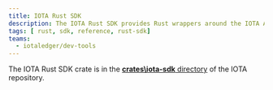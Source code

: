 ```yaml
---
title: IOTA Rust SDK
description: The IOTA Rust SDK provides Rust wrappers around the IOTA API. Using the SDK, you can interact with IOTA networks using the Rust programming language.
tags: [ rust, sdk, reference, rust-sdk]
teams:
  - iotaledger/dev-tools
---
```



The IOTA Rust SDK crate is in the [**crates\iota-sdk** directory](https://github.com/iotaledger/iota/tree/develop/crates/iota-sdk) of the IOTA repository.

<README />
